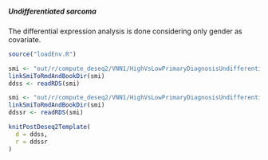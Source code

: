 ##### Undifferentiated sarcoma

The differential expression analysis is done considering only gender as covariate.

```r
source("loadEnv.R")

smi <- "out/r/compute_deseq2/VNN1/HighVsLowPrimaryDiagnosisUndifferentiatedSarcoma_ddss.rds"
linkSmiToRmdAndBookDir(smi)
ddss <- readRDS(smi)

smi <- "out/r/compute_deseq2/VNN1/HighVsLowPrimaryDiagnosisUndifferentiatedSarcoma_ddssr.rds"
linkSmiToRmdAndBookDir(smi)
ddssr <- readRDS(smi)

knitPostDeseq2Template(
  d = ddss,
  r = ddssr
)
```
